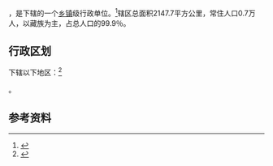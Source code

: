 {{中国乡级行政区|63/27/21/202/000}}

'''{{PAGENAMEBASE}}'''，是{{PRC admin/fullname|63/27/21/202/000|3}}下辖的一个[[乡镇|乡镇]]级行政单位。<ref>{{PRC admin/ref sgc|{{PRC admin/parent|63/27/21/202/000}}}}</ref>辖区总面积2147.7平方公里，常住人口0.7万人，以藏族为主，占总人口的99.9％。

== 行政区划 ==

{{PAGENAMEBASE}}下辖以下地区：<ref>{{PRC admin/ref sgc|63/27/21/202/000}}</ref>

{{PRC admin/children|63/27/21/202/000}}。

== 参考资料 ==

{{reflist}}

{{行政区划小作品}}
{{PRC admin/navcat|63/27/21/202/000}}